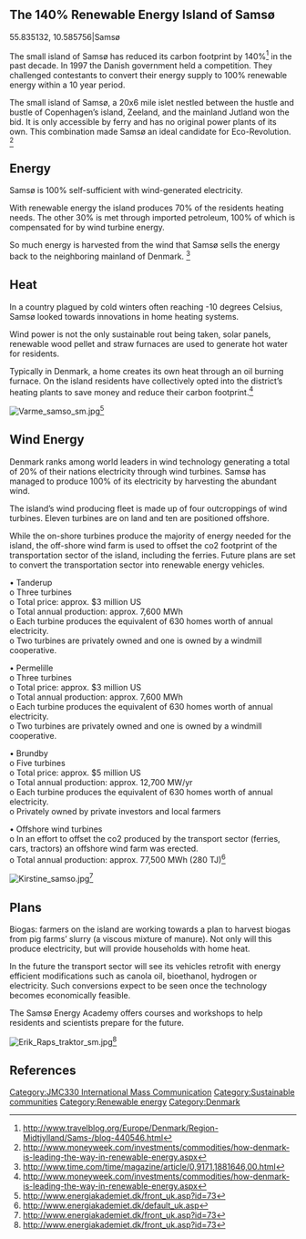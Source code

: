 == '''The 140% Renewable Energy Island of Samsø''' ==

<display_points type="hybrid" center="55.84135,10.585499" zoom="14">
55.835132, 10.585756|Samsø
</display_points>

The small island of Samsø has reduced its carbon footprint by 140%<ref>
http://www.travelblog.org/Europe/Denmark/Region-Midtjylland/Sams-/blog-440546.html
</ref> in the past decade. In 1997 the Danish government held a competition. They challenged contestants to convert their energy supply to 100% renewable energy within a 10 year period. 

The small island of Samsø, a 20x6 mile islet nestled between the hustle and bustle of Copenhagen’s island, Zeeland, and the mainland Jutland won the bid. It is only accessible by ferry and has no original power plants of its own. This combination made Samsø an ideal candidate for Eco-Revolution. <ref>
http://www.moneyweek.com/investments/commodities/how-denmark-is-leading-the-way-in-renewable-energy.aspx
</ref>


== Energy ==

Samsø is 100% self-sufficient with wind-generated electricity. 

With renewable energy the island produces 70% of the residents heating needs. The other 30% is met through imported petroleum, 100% of which is compensated for by wind turbine energy. 

So much energy is harvested from the wind that Samsø sells the energy back to the neighboring mainland of Denmark. <ref>
http://www.time.com/time/magazine/article/0,9171,1881646,00.html
</ref>


== Heat ==

In a country plagued by cold winters often reaching -10 degrees Celsius, Samsø looked towards innovations in home heating systems. 

Wind power is not the only sustainable rout being taken, solar panels, renewable wood pellet and straw furnaces are used to generate hot water for residents. 

Typically in Denmark, a home creates its own heat through an oil burning furnace. On the island residents have collectively opted into the district’s heating plants to save money and reduce their carbon footprint.<ref>
http://www.moneyweek.com/investments/commodities/how-denmark-is-leading-the-way-in-renewable-energy.aspx
</ref>

[[File:Varme samso sm.jpg]]<ref>
http://www.energiakademiet.dk/front_uk.asp?id=73
</ref>

== Wind Energy ==

Denmark ranks among world leaders in wind technology generating a total of 20% of their nations electricity through wind turbines. Samsø has managed to produce 100% of its electricity by harvesting the abundant wind. 

The island’s wind producing fleet is made up of four outcroppings of wind turbines. Eleven turbines are on land and ten are positioned offshore. 

While the on-shore turbines produce the majority of energy needed for the island, the off-shore wind farm is used to offset the co2 footprint of the transportation sector of the island, including the ferries. Future plans are set to convert the transportation sector into renewable energy vehicles. 

•	Tanderup 
<br />o	Three turbines
<br />o	Total price: approx. $3 million US
<br />o	Total annual production: approx. 7,600 MWh
<br />o	Each turbine produces the equivalent of 630 homes worth of annual electricity.
<br />o	Two turbines are privately owned and one is owned by a windmill cooperative.

•	Permelille
<br />o	Three turbines
<br />o	Total price: approx. $3 million US
<br />o	Total annual production: approx. 7,600 MWh
<br />o	Each turbine produces the equivalent of 630 homes worth of annual electricity.
<br />o	Two turbines are privately owned and one is owned by a windmill cooperative.

•	Brundby
<br />o	Five turbines
<br />o	Total price: approx. $5 million US
<br />o	Total annual production: approx. 12,700 MW/yr
<br />o Each turbine produces the equivalent of 630 homes worth of annual electricity.
<br />o	Privately owned by private investors and local farmers

•	Offshore wind turbines
<br />o	In an effort to offset the co2 produced by the transport sector (ferries, cars, tractors) an offshore wind farm was erected. 
<br />o	Total annual production: approx. 77,500 MWh (280 TJ)<ref>
http://www.energiakademiet.dk/default_uk.asp
</ref>

[[File:Kirstine samso.jpg]]<ref>
http://www.energiakademiet.dk/front_uk.asp?id=73
</ref>

== Plans ==

Biogas: farmers on the island are working towards a plan to harvest biogas from pig farms’ slurry (a viscous mixture of manure). Not only will this produce electricity, but will provide households with home heat. 

In the future the transport sector will see its vehicles retrofit with energy efficient modifications such as canola oil, bioethanol, hydrogen or electricity. Such conversions expect to be seen once the technology becomes economically feasible. 

The Samsø Energy Academy offers courses and workshops to help residents and scientists prepare for the future.

[[File:Erik Raps traktor sm.jpg]]<ref>
http://www.energiakademiet.dk/front_uk.asp?id=73
</ref>

== References ==

<references/>


{{attrib class|JMC330 International Mass Communication|May 15, 2010}}
[[Category:JMC330 International Mass Communication]]
[[Category:Sustainable communities]]
[[Category:Renewable energy]]
[[Category:Denmark]]